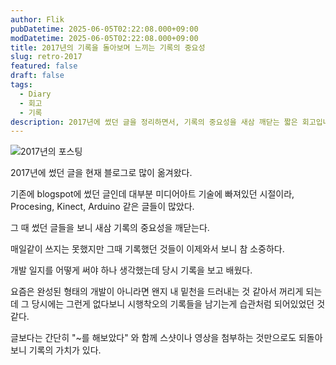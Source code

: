 ```yaml
---
author: Flik
pubDatetime: 2025-06-05T02:22:08.000+09:00
modDatetime: 2025-06-05T02:22:08.000+09:00
title: 2017년의 기록을 돌아보며 느끼는 기록의 중요성
slug: retro-2017
featured: false
draft: false
tags:
  - Diary
  - 회고
  - 기록
description: 2017년에 썼던 글을 정리하면서, 기록의 중요성을 새삼 깨닫는 짧은 회고입니다.
---
```


![2017년의 포스팅](2025-07-02-15-03-02.png)

2017년에 썼던 글을 현재 블로그로 많이 옮겨왔다.

기존에 blogspot에 썼던 글인데 대부분 미디어아트 기술에 빠져있던 시절이라, Procesing, Kinect, Arduino 같은 글들이 많았다.

그 때 썼던 글들을 보니 새삼 기록의 중요성을 깨닫는다.

매일같이 쓰지는 못했지만 그때 기록했던 것들이 이제와서 보니 참 소중하다.

개발 일지를 어떻게 써야 하나 생각했는데 당시 기록을 보고 배웠다.

요즘은 완성된 형태의 개발이 아니라면 왠지 내 밑천을 드러내는 것 같아서 꺼리게 되는데 그 당시에는 그런게 없다보니 시행착오의 기록들을 남기는게 습관처럼 되어있었던 것 같다.

글보다는 간단히 "~를 해보았다" 와 함께 스샷이나 영상을 첨부하는 것만으로도 되돌아보니 기록의 가치가 있다.
